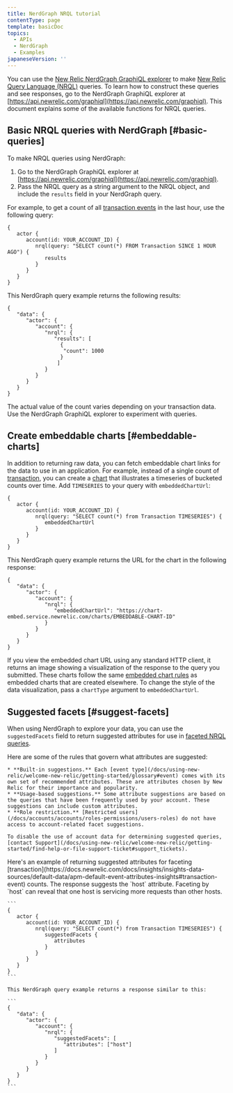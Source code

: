 ```yaml
---
title: NerdGraph NRQL tutorial
contentType: page
template: basicDoc
topics:
  - APIs
  - NerdGraph
  - Examples
japaneseVersion: ''
---
```


You can use the [New Relic NerdGraph GraphiQL explorer](/docs/introduction-new-relic-graphql) to make [New Relic Query Language (NRQL)](/docs/insights/nrql-new-relic-query-language/using-nrql/introduction-nrql) queries. To learn how to construct these queries and see responses, go to the NerdGraph GraphiQL explorer at [https://api.newrelic.com/graphiql](https://api.newrelic.com/graphiql). This document explains some of the available functions for NRQL queries.

## Basic NRQL queries with NerdGraph [#basic-queries]

To make NRQL queries using NerdGraph:

1. Go to the NerdGraph GraphiQL explorer at [https://api.newrelic.com/graphiql](https://api.newrelic.com/graphiql).
2. Pass the NRQL query as a string argument to the NRQL object, and include the `results` field in your NerdGraph query.

For example, to get a count of all [transaction events](/docs/insights/insights-data-sources/default-data/apm-default-event-attributes-insights#transaction-event) in the last hour, use the following query:

```
{
   actor {
      account(id: YOUR_ACCOUNT_ID) {
         nrql(query: "SELECT count(*) FROM Transaction SINCE 1 HOUR AGO") {
            results
         }
      }
   }
}
```

This NerdGraph query example returns the following results:

```
{
   "data": {
      "actor": {
         "account": {
            "nrql": {
               "results": [
                 {
                  "count": 1000
                 }
                ]
            }
         }
      }
   }
}
```

The actual value of the count varies depending on your transaction data. Use the NerdGraph GraphiQL explorer to experiment with queries.

## Create embeddable charts [#embeddable-charts]

In addition to returning raw data, you can fetch embeddable chart links for the data to use in an application. For example, instead of a single count of [transaction](/docs/insights/insights-data-sources/default-data/apm-default-event-attributes-insights#transaction-event), you can create a [chart](/docs/insights/use-insights-ui/manage-dashboards/chart-types#widget-types) that illustrates a timeseries of bucketed counts over time. Add `TIMESERIES` to your query with `embeddedChartUrl`:

```
{
   actor {
      account(id: YOUR_ACCOUNT_ID) {
         nrql(query: "SELECT count(*) from Transaction TIMESERIES") {
            embeddedChartUrl
         }
      }
   }
}
```

This NerdGraph query example returns the URL for the chart in the following response:

```
{
   "data": {
      "actor": {
         "account": {
            "nrql": {
               "embeddedChartUrl": "https://chart-embed.service.newrelic.com/charts/EMBEDDABLE-CHART-ID"
            }
         }
      }
   }
}
```

If you view the embedded chart URL using any standard HTTP client, it returns an image showing a visualization of the response to the query you submitted. These charts follow the same [embedded chart rules](/docs/using-new-relic/user-interface-functions/share-your-data/embed-charts-external-webpages#rules) as embedded charts that are created elsewhere. To change the style of the data visualization, pass a `chartType` argument to `embeddedChartUrl`.

## Suggested facets [#suggest-facets]

When using NerdGraph to explore your data, you can use the `suggestedFacets` field to return suggested attributes for use in [faceted NRQL queries](/docs/insights/nrql-new-relic-query-language/nrql-resources/nrql-syntax-components-functions#sel-facet).

<CollapserGroup>
  <Collapser
    id="suggested-facet-rules"
    title="Rules governing suggested facets"
  >
    Here are some of the rules that govern what attributes are suggested:

    * **Built-in suggestions.** Each [event type](/docs/using-new-relic/welcome-new-relic/getting-started/glossary#event) comes with its own set of recommended attributes. These are attributes chosen by New Relic for their importance and popularity.
    * **Usage-based suggestions.** Some attribute suggestions are based on the queries that have been frequently used by your account. These suggestions can include custom attributes.
    * **Role restriction.** [Restricted users](/docs/accounts/accounts/roles-permissions/users-roles) do not have access to account-related facet suggestions.

    To disable the use of account data for determining suggested queries, [contact Support](/docs/using-new-relic/welcome-new-relic/getting-started/find-help-or-file-support-ticket#support_tickets).
  </Collapser>
</CollapserGroup>

<CollapserGroup>
  <Collapser
    id="example-suggested-query"
    title="Example of returning suggested attributes"
  >
    Here's an example of returning suggested attributes for faceting [transaction](https://docs.newrelic.com/docs/insights/insights-data-sources/default-data/apm-default-event-attributes-insights#transaction-event) counts. The response suggests the `host` attribute. Faceting by `host` can reveal that one host is servicing more requests than other hosts.

    ```
    {
       actor {
          account(id: YOUR_ACCOUNT_ID) {
             nrql(query: "SELECT count(*) from Transaction TIMESERIES") {
                suggestedFacets {
                   attributes
                }
             }
          }
       }
    }
    ```

    This NerdGraph query example returns a response similar to this:

    ```
    {
       "data": {
          "actor": {
             "account": {
                "nrql": {
                   "suggestedFacets": [
           	          "attributes": ["host"]
                   ]
                }
             }
          }
       }
    }
    ```
  </Collapser>
</CollapserGroup>
